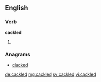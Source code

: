==English==

===Verb===
'''cackled'''

# {{past of|cackle}}

===Anagrams===
* [[clacked#English|clacked]]

[[de:cackled]]
[[mg:cackled]]
[[sv:cackled]]
[[vi:cackled]]